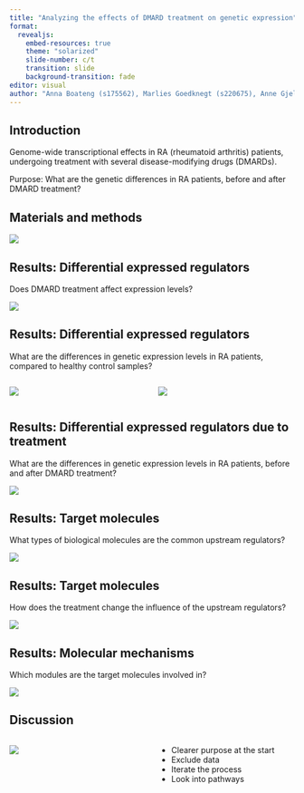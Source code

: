 ```yaml
---
title: "Analyzing the effects of DMARD treatment on genetic expression"
format:
  revealjs:
    embed-resources: true
    theme: "solarized"
    slide-number: c/t
    transition: slide
    background-transition: fade
editor: visual
author: "Anna Boateng (s175562), Marlies Goedknegt (s220675), Anne Gjelstrup (s194530), Katja Jagd (s185395), Olivia Ronnenberg (s183359)"
---
```


## Introduction

Genome-wide transcriptional effects in RA (rheumatoid arthritis) patients, undergoing treatment with several disease-modifying drugs (DMARDs).

Purpose: What are the genetic differences in RA patients, before and after DMARD treatment?

## Materials and methods

![](flowchart_presentation.png){fig-align="center"}

## Results: Differential expressed regulators

Does DMARD treatment affect expression levels?

![](images/04_box_plot-02.png){fig-align="center"}

## Results: Differential expressed regulators

What are the differences in genetic expression levels in RA patients, compared to healthy control samples?

::: columns
::: {.column width="50%"}
![](images/05_expr_plot_before-03.png){fig-align="center"}
:::

::: {.column width="50%"}
![](images/05_expr_plot_after-02.png){fig-align="center"}
:::
:::

## Results: Differential expressed regulators due to treatment

What are the differences in genetic expression levels in RA patients, before and after DMARD treatment?

![](images/05_comparison_plot-01.png){fig-align="center"}

## Results: Target molecules

What types of biological molecules are the common upstream regulators?

![](images/04_pie_chart.png){fig-align="center"}

## Results: Target molecules

How does the treatment change the influence of the upstream regulators?

![](images/06_targets_plot.png){fig-align="center"}

## Results: Molecular mechanisms

Which modules are the target molecules involved in?

![](images/06_modules_plot-03.png){fig-align="center"}

## Discussion

::: columns
::: {.column width="50%"}
![](images/flowchart_dis.png){fig-align="center"}
:::

::: {.column width="50%"}
-   Clearer purpose at the start
-   Exclude data
-   Iterate the process
-   Look into pathways
:::
:::

